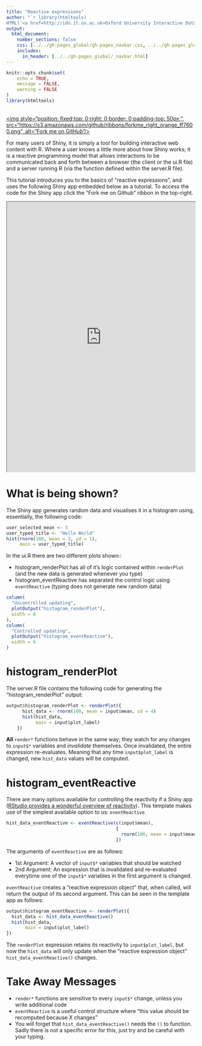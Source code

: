 ```yaml
---
title: "Reactive expressions"
author: "`r library(htmltools)
HTML('<a href=http://idn.it.ox.ac.uk>Oxford University Interactive Data Network</a>')`"
output: 
  html_document:
    number_sections: false
    css: [../../gh-pages_global/gh-pages_navbar.css, ../../gh-pages_global/custom-width.css]
    includes:
      in_header: [../../gh-pages_global/_navbar.html]
---
```

```r
knitr::opts_chunk$set(
	echo = TRUE,
	message = FALSE,
	warning = FALSE
)
library(htmltools)
```

<a href="https://github.com/martinjhnhadley/OxfordIDN_Shiny-App-Templates/tree/gh-pages/advanced-shiny-features/reactive-expressions" target="blank">  
<img style="position: fixed;top: 0;right: 0;border: 0;padding-top: 50px;",
             src="https://s3.amazonaws.com/github/ribbons/forkme_right_orange_ff7600.png",
             alt="Fork me on GitHub"/>
</a>

For many users of Shiny, it is simply a tool for building interactive web content with R. Where a user knows a little more about how Shiny works; it is a reactive programming model that allows interactions to be communicated back and forth between a browser (the client or the ui.R file) and a server running R (via the function defined within the server.R file).

This tutorial introduces you to the basics of "reactive expressions", and uses the following Shiny app embedded below as a tutorial. To access the code for the Shiny app click the "Fork me on Github" ribbon in the top-right.

<iframe src="https://trainingidn.shinyapps.io/shiny-template_reactive-expressions/" width="100%" height="720px"></iframe>

# What is being shown?

The Shiny app generates random data and visualises it in a histogram using, essentially, the following code:

```r
user_selected_mean <- 3
user_typed_title <- "Hello World"
hist(rnorm(100, mean = 3, sd = 1),
     main = user_typed_title)
```

In the ui.R there are two different plots shown::

- histogram_renderPlot has all of it's logic contained within `renderPlot` (and the new data is generated whenever you type)
- histogram_eventReactive has separated the control logic using `eventReactive` (typing does not generate new random data)

```r
column(
  "Uncontrolled updating",
  plotOutput("histogram_renderPlot"),
  width = 6
),
column(
  "Controlled updating",
  plotOutput("histogram_eventReactive"),
  width = 6
)
```

# histogram_renderPlot

The server.R file contains the following code for generating the "histogram_renderPlot" output:

```r
output$histogram_renderPlot <- renderPlot({
      hist_data <- rnorm(100, mean = input$mean, sd = 4)
      hist(hist_data,
           main = input$plot_label)
    })
```

**All** `render*` functions behave in the same way; they watch for any changes to `input$*` variables and *invalidate* themselves. Once invalidated, the entire expression re-evaluates. Meaning that any time `input$plot_label` is changed, new `hist_data` values will be computed.

# histogram_eventReactive

There are many options available for controlling the reactivity if a Shiny app ([RStudio provides a wonderful overview of reactivity](https://shiny.rstudio.com/articles/understanding-reactivity.html)). This template makes use of the simplest available option to us: `eventReactive` 

```r
hist_data_eventReactive <- eventReactive(c(input$mean),
                                         {
                                           rnorm(100, mean = input$mean, sd = 4)
                                         })
```

The arguments of `eventReactive` are as follows:

- 1st Argument: A vector of `input$*` variables that should be watched
- 2nd Argument: An expression that is invalidated and re-evaluated everytime one of the `input$*` variables in the first argument is changed.

`eventReactive` creates a "reactive expression object" that, when called, will return the output of its second argument. This can be seen in the template app as follows:

```r
output$histogram_eventReactive <- renderPlot({
  hist_data <- hist_data_eventReactive()
  hist(hist_data,
       main = input$plot_label)
})
```

The `renderPlot` expression retains its reactivity to `input$plot_label`, but now the `hist_data` will only update when the "reactive expression object" `hist_data_eventReactive()` changes.

# Take Away Messages

- `render*` functions are sensitive to every `input$*` change, unless you write additional code
- `eventReactive` is a useful control structure where "this value should be recomputed because X changes"
- You will forget that `hist_data_eventReactive()` needs the `()` to function. Sadly there is not a specific error for this, just try and be careful with your typing.


